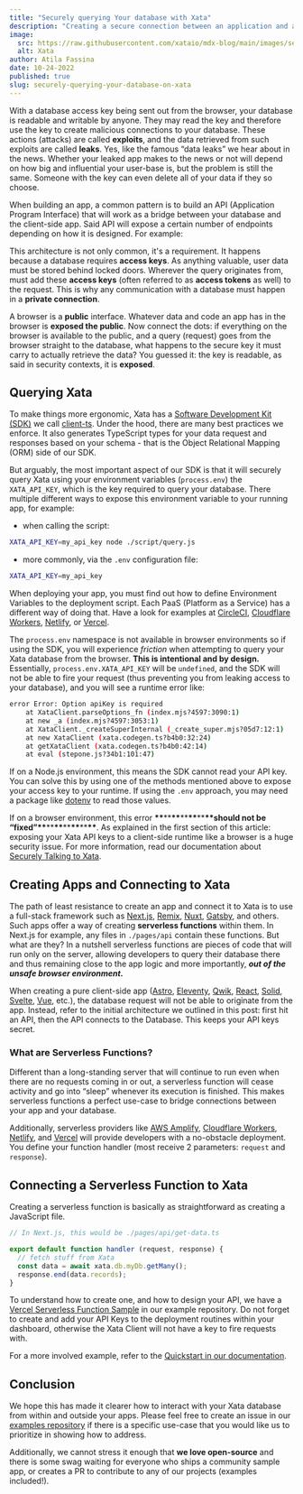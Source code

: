 ```yaml
---
title: "Securely querying Your database with Xata"
description: "Creating a secure connection between an application and a Xata database. How to fetch data from pure client-side apps without exposing your security keys."
image:
  src: https://raw.githubusercontent.com/xataio/mdx-blog/main/images/securely-querying-your-database-on-xata.png
  alt: Xata
author: Atila Fassina
date: 10-24-2022
published: true
slug: securely-querying-your-database-on-xata
---
```


With a database access key being sent out from the browser, your database is readable and writable by anyone. They may read the key and therefore use the key to create malicious connections to your database. These actions (attacks) are called **exploits**, and the data retrieved from such exploits are called **leaks**. Yes, like the famous “data leaks” we hear about in the news. Whether your leaked app makes to the news or not will depend on how big and influential your user-base is, but the problem is still the same. Someone with the key can even delete all of your data if they so choose.

When building an app, a common pattern is to build an API (Application Program Interface) that will work as a bridge between your database and the client-side app. Said API will expose a certain number of endpoints depending on how it is designed. For example:

<ArticleImage
  src="https://i.imgur.com/NgpZvIp.jpg"
  width="2083"
  height="1386"
  alt="Diagram of App-API-DB architecture"
  caption="Diagram of App-API-DB architecture"
  position="center"
/>

This architecture is not only common, it's a requirement. It happens because a database requires **access keys**. As anything valuable, user data must be stored behind locked doors. Wherever the query originates from, must add these **access keys** (often referred to as **access tokens** as well) to the request. This is why any communication with a database must happen in a **private connection**.

A browser is a **public** interface. Whatever data and code an app has in the browser is **exposed the public**. Now connect the dots: if everything on the browser is available to the public, and a query (request) goes from the browser straight to the database, what happens to the secure key it must carry to actually retrieve the data? You guessed it: the key is readable, as said in security contexts, it is **exposed**.

## Querying Xata

To make things more ergonomic, Xata has a [Software Development Kit (SDK)](https://xata.io/docs/sdk/getting-started) we call [client-ts](https://github.com/xataio/client-ts). Under the hood, there are many best practices we enforce. It also generates TypeScript types for your data request and responses based on your schema - that is the Object Relational Mapping (ORM) side of our SDK.

But arguably, the most important aspect of our SDK is that it will securely query Xata using your environment variables (`process.env`) the `XATA_API_KEY`, which is the key required to query your database. There multiple different ways to expose this environment variable to your running app, for example:

- when calling the script:

```bash
XATA_API_KEY=my_api_key node ./script/query.js
```

- more commonly, via the `.env` configuration file:

```bash
XATA_API_KEY=my_api_key
```

When deploying your app, you must find out how to define Environment Variables to the deployment script. Each PaaS (Platform as a Service) has a different way of doing that. Have a look for examples at [CircleCI](https://circleci.com/docs/env-vars/), [Cloudflare Workers](https://developers.cloudflare.com/workers/platform/environment-variables/), [Netlify](https://docs.netlify.com/configure-builds/environment-variables/), or [Vercel](https://vercel.com/docs/concepts/projects/environment-variables).

The `process.env` namespace is not available in browser environments so if using the SDK, you will experience _friction_ when attempting to query your Xata database from the browser. **This is intentional and by design.** Essentially, `process.env.XATA_API_KEY` will be `undefined`, and the SDK will not be able to fire your request (thus preventing you from leaking access to your database), and you will see a runtime error like:

```bash
error Error: Option apiKey is required
    at XataClient.parseOptions_fn (index.mjs?4597:3090:1)
    at new _a (index.mjs?4597:3053:1)
    at XataClient._createSuperInternal (_create_super.mjs?05d7:12:1)
    at new XataClient (xata.codegen.ts?b4b0:32:24)
    at getXataClient (xata.codegen.ts?b4b0:42:14)
    at eval (stepone.js?34b1:101:47)
```

If on a Node.js environment, this means the SDK cannot read your API key. You can solve this by using one of the methods mentioned above to expose your access key to your runtime. If using the `.env` approach, you may need a package like [dotenv](https://www.npmjs.com/package/dotenv) to read those values.

If on a browser environment, this error ****\*\*****\*\*****\*\*****\*\*****\*\*****\*\*****\*\*****should not be “fixed”****\*\*****\*\*****\*\*****\*\*****\*\*****\*\*****\*\*****. As explained in the first section of this article: exposing your Xata API keys to a client-side runtime like a browser is a huge security issue. For more information, read our documentation about [Securely Talking to Xata](https://xata.io/docs/quickstart/updating-data-with-xata#securely-talking-to-xata).

## Creating Apps and Connecting to Xata

The path of least resistance to create an app and connect it to Xata is to use a full-stack framework such as [Next.js](https://nextjs.org/docs), [Remix](https://remix.run/docs/en/v1), [Nuxt](https://nuxtjs.org), [Gatsby](https://www.gatsbyjs.com/docs/), and others. Such apps offer a way of creating **serverless functions** within them. In Next.js for example, any files in `./pages/api` contain these functions. But what are they? In a nutshell serverless functions are pieces of code that will run only on the server, allowing developers to query their database there and thus remaining close to the app logic and more importantly, **_out of the unsafe browser environment._**

When creating a pure client-side app ([Astro](http://astro.build), [Eleventy](https://www.11ty.dev/), [Qwik](https://qwik.builder.io/), [React](https://beta.reactjs.org/), [Solid](https://www.solidjs.com/), [Svelte](https://svelte.dev/), [Vue](https://vuejs.org/), etc.), the database request will not be able to originate from the app. Instead, refer to the initial architecture we outlined in this post: first hit an API, then the API connects to the Database. This keeps your API keys secret.

### What are Serverless Functions?

Different than a long-standing server that will continue to run even when there are no requests coming in or out, a serverless function will cease activity and go into “sleep” whenever its execution is finished. This makes serverless functions a perfect use-case to bridge connections between your app and your database.

Additionally, serverless providers like [AWS Amplify](https://aws.amazon.com/amplify/), [Cloudflare Workers](http://workers.cloudflare.com), [Netlify](http://netlify.com), and [Vercel](http://vercel.com) will provide developers with a no-obstacle deployment. You define your function handler (most receive 2 parameters: `request` and `response`).

## Connecting a Serverless Function to Xata

Creating a serverless function is basically as straightforward as creating a JavaScript file.

```jsx
// In Next.js, this would be ./pages/api/get-data.ts

export default function handler (request, response) {
  // fetch stuff from Xata
  const data = await xata.db.myDb.getMany();
  response.end(data.records);
}
```

To understand how to create one, and how to design your API, we have a [Vercel Serverless Function Sample](https://github.com/xataio/examples/tree/main/apps/starter-vercel-serverless-functions) in our example repository. Do not forget to create and add your API Keys to the deployment routines within your dashboard, otherwise the Xata Client will not have a key to fire requests with.

For a more involved example, refer to the [Quickstart in our documentation](https://xata.io/docs/quickstart/updating-data-with-xata).

## Conclusion

We hope this has made it clearer how to interact with your Xata database from within and outside your apps. Please feel free to create an issue in our [examples repository](https://github.com/xataio/examples) if there is a specific use-case that you would like us to prioritize in showing how to address.

Additionally, we cannot stress it enough that **we love open-source** and there is some swag waiting for everyone who ships a community sample app, or creates a PR to contribute to any of our projects (examples included!).
